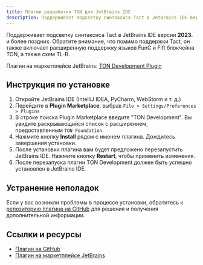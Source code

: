 ```yaml
---
title: Плагин разработки TON для JetBrains IDE
description: Поддерживает подсветку синтаксиса Tact в JetBrains IDE версии **2023.** и более поздних, а также обеспечивает расширенную поддержку языков FunC и Fift блокчейна TON, а также схем TL-B
---
```


Поддерживает подсветку синтаксиса Tact в JetBrains IDE версии **2023.** и более поздних. Обратите внимание, что помимо поддержки Tact, он также включает расширенную поддержку языков FunC и Fift блокчейна TON, а также схем TL-B.

Плагин на маркетплейсе JetBrains: [TON Development Plugin](https://plugins.jetbrains.com/plugin/23382-ton)

## Инструкция по установке

1. Откройте JetBrains IDE (IntelliJ IDEA, PyCharm, WebStorm и т. д.)
2. Перейдите в **Plugin Marketplace**, выбрав `File > Settings/Preferences > Plugins`
3. В строке поиска Plugin Marketplace введите "TON Development". Вы увидите раскрывающийся список с расширением, предоставленным `TON Foundation`.
4. Нажмите кнопку **Install** рядом с именем плагина. Дождитесь завершения установки.
5. После установки плагина вам будет предложено перезапустить JetBrains IDE. Нажмите кнопку **Restart**, чтобы применить изменения.
6. После перезапуска плагин TON Development должен быть успешно установлен в JetBrains IDE.

## Устранение неполадок

Если у вас возникли проблемы в процессе установки, обратитесь к [репозиторию плагина на GitHub](https://github.com/ton-blockchain/intellij-ton) для решения и получения дополнительной информации.

## Ссылки и ресурсы

- [Плагин на GitHub](https://github.com/ton-blockchain/intellij-ton)
- [Плагин на маркетплейсе JetBrains](https://plugins.jetbrains.com/plugin/23382-ton)
